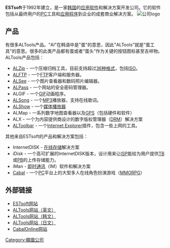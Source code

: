 '''ESTsoft'''于1992年建立，是一家[[韩国|韩国]]的[[应用软件|应用软件]]和解决方案开发公司。它的软件包括从最终用户的[[个人电脑|PC]]工具和[[应用程序|应用程序]]到企业的成套商业解决方案。
[[File:ESTsoft_Logo.png|公司logo]]

== 产品 ==

有很多ALTools产品。"Al"在韩语中是"蛋"的意思，因此"ALTools"就是"蛋工具"的意思。很多的此类产品都有蛋或者“蛋头”作为关键的按钮图标甚至吉祥物。ALTools产品包括：

*[[ALZip|ALZip]] - 一个压缩归档工具，目前支持超过[http://www.altools.net/ALTools/ALZip/Features/Open36Formats/tabid/99/Default.aspx 36种格式]{{Wayback|url=http://www.altools.net/ALTools/ALZip/Features/Open36Formats/tabid/99/Default.aspx |date=20071222163156 }}，包括[[ISO|ISO]]。
*[[ALFTP|ALFTP]] - 一个[[FTP|FTP]]客户端和服务器。 
*[[ALSee|ALSee]] - 一个图片查看器和数码照片编辑器。 
*[[ALPass|ALPass]] - 一个网站的安全密码管理器。 
*ALGIF - 一个[[GIF|GIF]]动画程序。 
*[[ALSong|ALSong]] - 一个[[MP3|MP3]]播放器，支持在线歌词。
*[[ALShow|ALShow]] - 一个[[媒体播放器|媒体播放器]] 
*ALMap - 一系列数字地图查看器以及[[GPS|GPS]]（包括硬件和软件）
*ALX - 一个为内容提供商设计的数字版权管理器（[[DRM|DRM]]）解决方案
*[[ALToolbar|ALToolbar]] - 一个[[Internet_Explorer|Internet Explorer]]插件，包含一些上网的工具。

其他来自ESTsoft的产品和解决方案包括：

*InternetDISK - [[在线存储|在线存储]]解决方案
*iDisk - 一个高可扩展的InternetDISK版本，设计用来让[[ISP|ISP]]能给为用户提供[[太字节|TB]]或[[拍字节|PB]]的上传存储能力。
*iMan - [[即时通讯|即时通讯]]（IM）软件和解决方案 
*[[Cabal_Online|Cabal]] - 一个[[个人电脑|PC]]平台上的大型多人在线角色扮演游戏（[[MMORPG|MMORPG]]）

== 外部链接 ==
* [https://web.archive.org/web/20061107143659/http://www.estsoft.com/en/ ESTsoft网站]
* [https://web.archive.org/web/20180604011117/http://www.altools.com/ ALTools网站（英文）]
* [http://www.altools.co.kr/ ALTools网站（韩文）]{{Wayback|url=http://www.altools.co.kr/ |date=20040722004029 }}
* [https://web.archive.org/web/20080621050129/http://www.altools.jp/ ALTools网站（日文）]
* [http://www.cabalonline.net/ CabalOnline网站]{{Wayback|url=http://www.cabalonline.net/ |date=20080514005406 }}

[[Category:韓國公司|Category:韓國公司]]